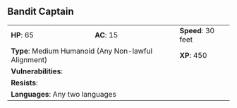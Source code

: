 ## Bandit Captain {#monster-bandit-captain}

```{=html}
<table class="table table-striped">
    <tbody>
        <tr>                    
            <td><b>HP</b>: 65</td>
            <td><b>AC</b>: 15</td>
            <td><b>Speed</b>: 30 feet</td>
        </tr>
        <tr>
            <td colspan="2"><b>Type</b>: Medium Humanoid (Any Non-lawful Alignment)</td>
            <td><b>XP</b>: 450</td>
        </tr>
        <tr>
            <td colspan="3"><b>Vulnerabilities</b>: </td>
        </tr>
        <tr>
            <td colspan="3"><b>Resists</b>: </td>
        </tr>
        <tr>
            <td colspan="3"><b>Languages</b>: Any two languages</td>
        </tr>
    </tbody>
</table>
```